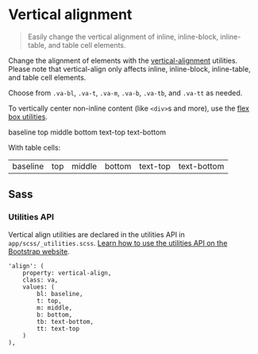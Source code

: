 
<Meta title='Utilities/Typography/Vertical align' />


# Vertical alignment

> Easily change the vertical alignment of inline, inline-block, inline-table, and table cell elements.

Change the alignment of elements with the
[vertical-alignment](https://developer.mozilla.org/en-US/docs/Web/CSS/vertical-align) utilities. Please note that
vertical-align only affects inline, inline-block, inline-table, and table cell elements.

Choose from `.va-bl`, `.va-t`, `.va-m`, `.va-b`, `.va-tb`, and `.va-tt` as needed.

To vertically center non-inline content (like `<div>`s and more), use the
[flex box utilities](?path=/story/utilities-main-flex--page#align-items).

<Canvas>
<div>
	<span class="va-bl">baseline</span>
	<span class="va-t">top</span>
	<span class="va-m">middle</span>
	<span class="va-b">bottom</span>
	<span class="va-tt">text-top</span>
	<span class="va-tb">text-bottom</span>
</div>
</Canvas>

With table cells:

<Canvas>
<table style={{ height: '100px' }}>
	<tbody>
		<tr>
			<td class="va-bl">baseline</td>
			<td class="va-t">top</td>
			<td class="va-m">middle</td>
			<td class="va-b">bottom</td>
			<td class="va-tt">text-top</td>
			<td class="va-tb">text-bottom</td>
		</tr>
	</tbody>
</table>
</Canvas>

## Sass

### Utilities API

Vertical align utilities are declared in the utilities API in `app/scss/_utilities.scss`.
[Learn how to use the utilities API on the Bootstrap website](https://getbootstrap.com/docs/5.1/utilities/api/#using-the-api).

```
'align': (
	property: vertical-align,
	class: va,
	values: (
		bl: baseline,
		t: top,
		m: middle,
		b: bottom,
		tb: text-bottom,
		tt: text-top
	)
),
```
